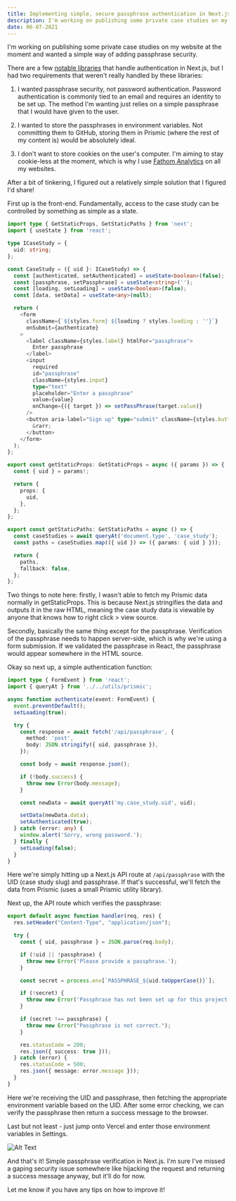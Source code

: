 ```yaml
---
title: Implementing simple, secure passphrase authentication in Next.js 10 and Vercel
description: I'm working on publishing some private case studies on my personal website at the moment and wanted a simple way of adding passphrase security.
date: 06-07-2021
---
```


I'm working on publishing some private case studies on my website at the moment and wanted a simple way of adding passphrase security.

There are a few [notable libraries](https://www.npmjs.com/package/next-auth) that handle authentication in Next.js, but I had two requirements that weren't really handled by these libraries:

1. I wanted passphrase security, not password authentication. Password authentication is commonly tied to an email and requires an identity to be set up. The method I'm wanting just relies on a simple passphrase that I would have given to the user.

2. I wanted to store the passphrases in environment variables. Not committing them to GitHub, storing them in Prismic (where the rest of my content is) would be absolutely ideal.

3. I don't want to store cookies on the user's computer. I'm aiming to stay cookie-less at the moment, which is why I use [Fathom Analytics](https://usefathom.com/ref/JI98RY) on all my websites.

After a bit of tinkering, I figured out a relatively simple solution that I figured I'd share!

First up is the front-end. Fundamentally, access to the case study can be controlled by something as simple as a state.

```ts
import type { GetStaticProps, GetStaticPaths } from 'next';
import { useState } from 'react';

type ICaseStudy = {
  uid: string;
};

const CaseStudy = ({ uid }: ICaseStudy) => {
  const [authenticated, setAuthenticated] = useState<boolean>(false);
  const [passphrase, setPassphrase] = useState<string>('');
  const [loading, setLoading] = useState<boolean>(false);
  const [data, setData] = useState<any>(null);

  return (
    <form
      className={`${styles.form} ${loading ? styles.loading : ''}`}
      onSubmit={authenticate}
    >
      <label className={styles.label} htmlFor="passphrase">
        Enter passphrase
      </label>
      <input
        required
        id="passphrase"
        className={styles.input}
        type="text"
        placeholder="Enter a passphrase"
        value={value}
        onChange={({ target }) => setPassPhrase(target.value)}
      />
      <button aria-label="Sign up" type="submit" className={styles.button}>
        &rarr;
      </button>
    </form>
  );
};

export const getStaticProps: GetStaticProps = async ({ params }) => {
  const { uid } = params!;

  return {
    props: {
      uid,
    },
  };
};

export const getStaticPaths: GetStaticPaths = async () => {
  const caseStudies = await queryAt('document.type', 'case_study');
  const paths = caseStudies.map(({ uid }) => ({ params: { uid } }));

  return {
    paths,
    fallback: false,
  };
};
```

Two things to note here: firstly, I wasn't able to fetch my Prismic data normally in getStaticProps. This is because Next.js stringifies the data and outputs it in the raw HTML, meaning the case study data is viewable by anyone that knows how to right click > view source.

Secondly, basically the same thing except for the passphrase. Verification of the passphrase needs to happen server-side, which is why we're using a form submission. If we validated the passphrase in React, the passphrase would appear somewhere in the HTML source.

Okay so next up, a simple authentication function:

```ts
import type { FormEvent } from 'react';
import { queryAt } from '../../utils/prismic';

async function authenticate(event: FormEvent) {
  event.preventDefault();
  setLoading(true);

  try {
    const response = await fetch('/api/passphrase', {
      method: 'post',
      body: JSON.stringify({ uid, passphrase }),
    });

    const body = await response.json();

    if (!body.success) {
      throw new Error(body.message);
    }

    const newData = await queryAt('my.case_study.uid', uid);

    setData(newData.data);
    setAuthenticated(true);
  } catch (error: any) {
    window.alert('Sorry, wrong password.');
  } finally {
    setLoading(false);
  }
}
```

Here we're simply hitting up a Next.js API route at `/api/passphrase` with the UID (case study slug) and passphrase. If that's successful, we'll fetch the data from Prismic (uses a small Prismic utility library).

Next up, the API route which verifies the passphrase:

```ts
export default async function handler(req, res) {
  res.setHeader("Content-Type", "application/json");

  try {
    const { uid, passphrase } = JSON.parse(req.body);

    if (!uid || !passphrase) {
      throw new Error('Please provide a passphrase.');
    }

    const secret = process.env[`PASSPHRASE_${uid.toUpperCase()}`];

    if (!secret) {
      throw new Error('Passphrase has not been set up for this project.');
    }

    if (secret !== passphrase) {
      throw new Error("Passphrase is not correct.");
    }

    res.statusCode = 200;
    res.json({ success: true }));
  } catch (error) {
    res.statusCode = 500;
    res.json({ message: error.message }));
  }
}
```

Here we're receiving the UID and passphrase, then fetching the appropriate environment variable based on the UID. After some error checking, we can verify the passphrase then return a success message to the browser.

Last but not least - just jump onto Vercel and enter those environment variables in Settings.

![Alt Text](https://dev-to-uploads.s3.amazonaws.com/uploads/articles/aeanue1celtfh0fm2d68.png)

And that's it! Simple passphrase verification in Next.js. I'm sure I've missed a gaping security issue somewhere like hijacking the request and returning a success message anyway, but it'll do for now.

Let me know if you have any tips on how to improve it!
